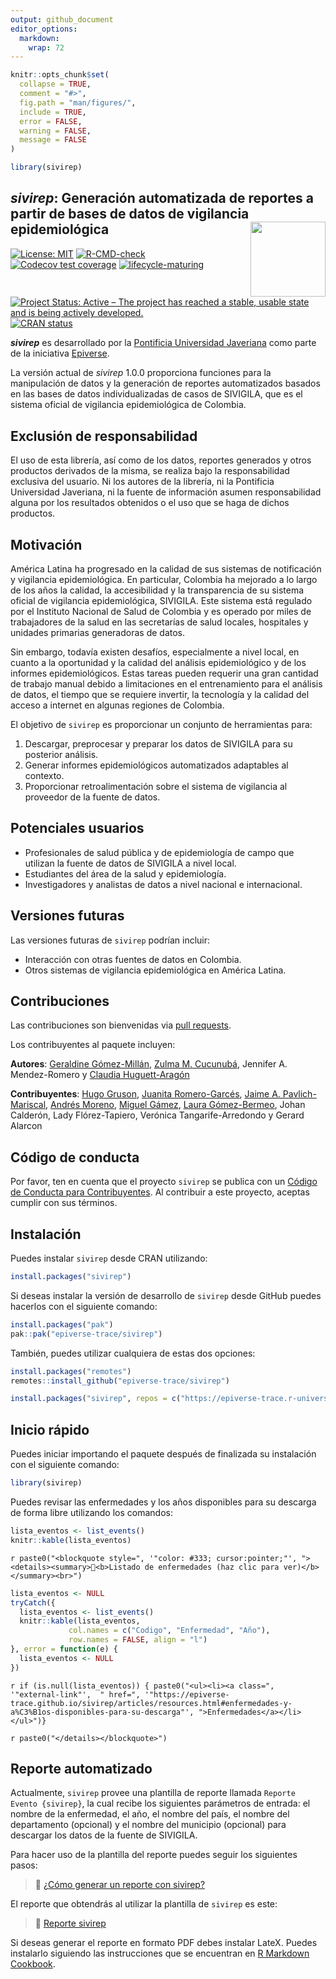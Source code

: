 ```yaml
---
output: github_document
editor_options: 
  markdown: 
    wrap: 72
---
```


<!-- README.md is generated from README.Rmd. Please edit that file -->

```r
knitr::opts_chunk$set(
  collapse = TRUE,
  comment = "#>",
  fig.path = "man/figures/",
  include = TRUE,
  error = FALSE,
  warning = FALSE,
  message = FALSE
)
```

```r
library(sivirep)
```

## *sivirep*: Generación automatizada de reportes a partir de bases de datos de vigilancia epidemiológica <img src="man/figures/logo.svg" align="right" width="120"/>

<!-- badges: start -->

[![License: MIT](https://img.shields.io/badge/License-MIT-blue.svg)](https://opensource.org/license/mit)
[![R-CMD-check](https://github.com/epiverse-trace/sivirep/actions/workflows/R-CMD-check.yaml/badge.svg)](https://github.com/epiverse-trace/sivirep/actions/workflows/R-CMD-check.yaml)
[![Codecov test coverage](https://codecov.io/gh/epiverse-trace/sivirep/branch/main/graph/badge.svg)](https://app.codecov.io/gh/epiverse-trace/sivirep?branch=main)
[![lifecycle-maturing](https://raw.githubusercontent.com/reconverse/reconverse.github.io/master/images/badge-maturing.svg)](https://www.reconverse.org/lifecycle.html#maturing)
[![Project Status: Active – The project has reached a stable, usable state and is being actively developed.](https://www.repostatus.org/badges/latest/active.svg)](https://www.repostatus.org/#active)
[![CRAN status](https://www.r-pkg.org/badges/version/sivirep)](https://CRAN.R-project.org/package=sivirep)
<!-- badges: end -->

***sivirep*** es desarrollado por la [Pontificia Universidad
Javeriana](https://www.javeriana.edu.co/inicio) como parte de la iniciativa [Epiverse](https://data.org/initiatives/epiverse/).

La versión actual de *sivirep* 1.0.0 proporciona funciones para la
manipulación de datos y la generación de reportes automatizados basados
en las bases de datos individualizadas de casos de SIVIGILA,
que es el sistema oficial de vigilancia epidemiológica de Colombia.

## Exclusión de responsabilidad

El uso de esta librería, así como de los datos, reportes generados y otros productos derivados de la misma, se realiza bajo la responsabilidad exclusiva del usuario. Ni los autores de la librería, ni la Pontificia Universidad Javeriana, ni la fuente de información asumen responsabilidad alguna por los resultados obtenidos o el uso que se haga de dichos productos.

## Motivación

América Latina ha progresado en la calidad de sus sistemas de
notificación y vigilancia epidemiológica. En particular, Colombia ha
mejorado a lo largo de los años la calidad, la accesibilidad y la
transparencia de su sistema oficial de vigilancia epidemiológica, SIVIGILA.
Este sistema está regulado por el Instituto Nacional de
Salud de Colombia y es operado por miles de
trabajadores de la salud en las secretarías de salud locales, hospitales
y unidades primarias generadoras de datos.

Sin embargo, todavía existen desafíos, especialmente a nivel local, en
cuanto a la oportunidad y la calidad del análisis epidemiológico y de
los informes epidemiológicos. Estas tareas pueden requerir una gran
cantidad de trabajo manual debido a limitaciones en el entrenamiento
para el análisis de datos, el tiempo que se requiere invertir, la
tecnología y la calidad del acceso a internet en algunas regiones de
Colombia.

El objetivo de `sivirep` es proporcionar un conjunto de herramientas
para:

1)  Descargar, preprocesar y preparar los datos de SIVIGILA para su
    posterior análisis.
2)  Generar informes epidemiológicos automatizados adaptables al
    contexto.
3)  Proporcionar retroalimentación sobre el sistema de vigilancia al
    proveedor de la fuente de datos.

## Potenciales usuarios

-   Profesionales de salud pública y de epidemiología de campo que
    utilizan la fuente de datos de SIVIGILA a nivel local.
-   Estudiantes del área de la salud y epidemiología.
-   Investigadores y analistas de datos a nivel nacional e
    internacional.
    
## Versiones futuras

Las versiones futuras de `sivirep` podrían incluir:

-   Interacción con otras fuentes de datos en Colombia.
-   Otros sistemas de vigilancia epidemiológica en América Latina.

## Contribuciones

Las contribuciones son bienvenidas via [pull
requests](https://github.com/epiverse-trace/sivirep/pulls).

Los contribuyentes al paquete incluyen:

**Autores**: [Geraldine Gómez-Millán](https://github.com/GeraldineGomez), [Zulma M. Cucunubá](https://github.com/zmcucunuba), Jennifer A. Mendez-Romero y [Claudia Huguett-Aragón](https://github.com/chuguett)

**Contribuyentes**:
[Hugo Gruson](https://github.com/Bisaloo), [Juanita Romero-Garcés](https://github.com/juanitaromerog), [Jaime A. Pavlich-Mariscal](https://github.com/jpavlich), [Andrés Moreno](https://github.com/andresmore), [Miguel Gámez](https://github.com/megamezl), [Laura Gómez-Bermeo](https://github.com/lgbermeo), Johan Calderón, Lady Flórez-Tapiero, Verónica Tangarife-Arredondo y Gerard Alarcon

## Código de conducta

Por favor, ten en cuenta que el proyecto `sivirep` se publica con un
[Código de Conducta para
Contribuyentes](https://contributor-covenant.org/version/2/0/CODE_OF_CONDUCT.html).
Al contribuir a este proyecto, aceptas cumplir con sus términos.

## Instalación

Puedes instalar `sivirep` desde CRAN utilizando:

```r
install.packages("sivirep")
```


Si deseas instalar la versión de desarrollo de `sivirep` desde GitHub puedes hacerlos con
el siguiente comando:

```r
install.packages("pak")
pak::pak("epiverse-trace/sivirep")
```

También, puedes utilizar cualquiera de estas dos opciones:

```r
install.packages("remotes")
remotes::install_github("epiverse-trace/sivirep")
```

```r
install.packages("sivirep", repos = c("https://epiverse-trace.r-universe.dev", "https://cloud.r-project.org"))
```

## Inicio rápido

Puedes iniciar importando el paquete después de finalizada su
instalación con el siguiente comando:

```r
library(sivirep)
```

Puedes revisar las enfermedades y los años disponibles para su descarga
de forma libre utilizando los comandos:

```r
lista_eventos <- list_events()
knitr::kable(lista_eventos)
```

`r paste0("<blockquote style=", '"color: #333; cursor:pointer;"', "><details><summary>🦠<b>Listado de enfermedades (haz clic para ver)</b></summary><br>")`

```r
lista_eventos <- NULL
tryCatch({
  lista_eventos <- list_events()
  knitr::kable(lista_eventos,
             col.names = c("Codigo", "Enfermedad", "Año"),
             row.names = FALSE, align = "l")
}, error = function(e) {
  lista_eventos <- NULL
})
```

`r if (is.null(lista_eventos)) { paste0("<ul><li><a class=", '"external-link"',  " href=", '"https://epiverse-trace.github.io/sivirep/articles/resources.html#enfermedades-y-a%C3%B1os-disponibles-para-su-descarga"', ">Enfermedades</a></li></ul>")}`

`r paste0("</details></blockquote>")`

## Reporte automatizado

Actualmente, `sivirep` provee una plantilla de reporte llamada
`Reporte Evento {sivirep}`, la cual recibe los siguientes parámetros de
entrada: el nombre de la enfermedad, el año, el nombre del país, el nombre 
del departamento (opcional) y el nombre del municipio (opcional) para descargar
los datos de la fuente de SIVIGILA.

Para hacer uso de la plantilla del reporte puedes seguir los
siguientes pasos:

> 🎥 [¿Cómo generar un reporte con sivirep?](https://youtu.be/pqzRw5YhP_g)

El reporte que obtendrás al utilizar la plantilla de `sivirep` es este:

> 🎥 [Reporte sivirep](https://youtu.be/1t_Di3fC4hM)

Si deseas generar el reporte en formato PDF debes instalar LateX. Puedes instalarlo siguiendo las instrucciones que se
encuentran en [R Markdown Cookbook](https://bookdown.org/yihui/rmarkdown-cookbook/install-latex.html).
